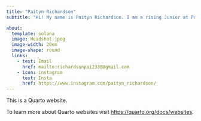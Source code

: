 ```yaml
---
title: "Paityn Richardson"
subtitle: "Hi! My name is Paityn Richardson. I am a rising Junior at Pomona College majoring in Computer Science and Politics. I am from Frankfort, Il and I also play water polo for Pomona-Pitzer."

about:
  template: solana
  image: Headshot.jpeg
  image-width: 20em
  image-shape: round
  links: 
    - text: Email
      href: mailto:richardsonpai2338@gmail.com
    - icon: instagram
      text: Insta
      href: https://www.instagram.com/paityn_richardson/
---
```


This is a Quarto website.

To learn more about Quarto websites visit <https://quarto.org/docs/websites>.
